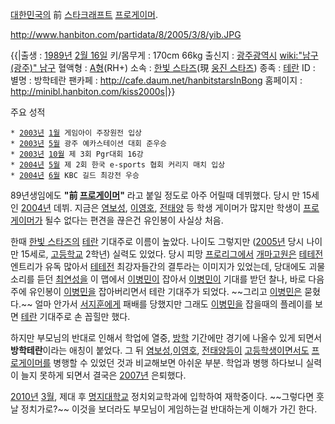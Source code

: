 [[대한민국]]의 前 [[스타크래프트]] [[프로게이머]].

http://www.hanbiton.com/partidata/8/2005/3/8/yib.JPG

{{|출생 : [[1989년]] [[2월 16일]]
키/몸무게 : 170cm 66kg
출신지 : [[광주광역시]] [[wiki:"남구(광주)" 남구]]
혈액형 : [[A형]](RH+)
소속 : [[한빛 스타즈]](現 [[웅진 스타즈]])
종족 : [[테란]]
ID : {{{fOfy[gm]}}}
별명 : 방학테란
팬카페 : http://cafe.daum.net/hanbitstarsInBong
홈페이지 : http://minibl.hanbiton.com/kiss2000s|}}

주요 성적

 * [[2003년]] [[1월]] 게임아이 주장원전 입상
 * [[2003년]] [[5월]] 광주 예카스테이션 대회 준우승
 * [[2003년]] [[10월]] 제 3회 Pgr대회 16강
 * [[2004년]] [[5월]] 제 2회 한국 e-sports 협회 커리지 매치 입상
 * [[2004년]] [[6월]] KBC 길드 최강전 우승

89년생임에도 '''"前 [[프로게이머]]"''' 라고 붙일 정도로 아주 어릴때 데뷔했다. 당시 만 15세인 [[2004년]] 데뷔. 지금은 [[염보성]], [[이영호]], [[전태양]] 등 학생 게이머가 많지만 학생이 [[프로게이머]]가 될수 없다는 편견을 끊은건 유인봉이 사실상 처음.

한때 [[한빛 스타즈]]의 [[테란]] 기대주로 이름이 높았다. 나이도 그렇지만 ([[2005년]] 당시 나이 만 15세로, [[고등학교]] 2학년) 실력도 있었다. 당시 피망 [[프로리그]]에서 [[개마고원]]은 [[테테전]] 엔트리가 유독 많아서 [[테테전]] 최강자들간의 결투라는 이미지가 있었는데, 당대에도 괴물소리를 듣던 [[최연성]]을 이 맵에서 [[이병민]]이 잡아서 [[이병민]]이 기대를 받던 찰나, 바로 다음주에 유인봉이 [[이병민]]을 잡아버리면서 테란 기대주가 되었다. ~~그리고 [[이병민]]은 묻혔다.~~ 얼마 안가서 [[서지훈]]에게 패배를 당했지만 그래도 [[이병민]]을 잡을때의 플레이를 보면 [[테란]] 기대주로 손 꼽힐만 했다.

하지만 부모님의 반대로 인해서 학업에 열중, [[방학]] 기간에만 경기에 나올수 있게 되면서 '''방학테란'''이라는 애칭이 붙었다. 그 뒤 [[염보성]],[[이영호]], [[전태양]]등이 [[고등학생]]이면서도 [[프로게이머]]를 병행할 수 있었던 것과 비교해보면 아쉬운 부분. 학업과 병행 하다보니 실력이 늘지 못하게 되면서 결국은 [[2007년]] 은퇴했다.

[[2010년]] [[3월]], 제대 후 [[명지대학교]] 정치외교학과에 입학하여 재학중이다. ~~그렇다면 훗날 정치가로?~~ 이것을 보더라도 부모님이 게임하는걸 반대하는게 이해가 가긴 한다.
